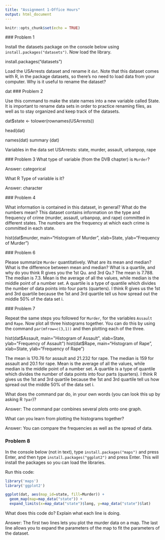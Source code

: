 ```yaml
---
title: "Assignment 1-Office Hours"
output: html_document
---
```


```r
knitr::opts_chunk$set(echo = TRUE)
```
 
   ### Problem 1 

Install the datasets package on the console below using `install.packages("datasets")`. Now load the library.

install.packages("datasets")

Load the USArrests dataset and rename it `dat`. Note that this dataset comes with R, in the package datasets, so there's no need to load data from your computer. Why is it useful to rename the dataset?

dat
  ### Problem 2

Use this command to make the state names into a new variable called State. 
It is important to rename data sets in order to practice renaming files, as well as to stay organized and keep track of the datasets. 

dat$state <- tolower(rownames(USArrests))

head(dat)

names(dat)
summary (dat)

Variables in the data set USArrests: state, murder, assault, urbanpop, rape 

   ### Problem 3
 What type of variable (from the DVB chapter) is `Murder`? 
  
  Answer: categorical
  
  What R Type of variable is it?
  
  Answer: character 
  
  ### Problem 4
  
  What information is contained in this dataset, in general? What do the numbers mean? 
  This dataset contains information on the type and frequency of crime (murder, assautl, urbanpop, and rape) committed in different states. The numbers are the frequency at which each crime is committed in each state.
  
  hist(dat$murder, main="Histogram of Murder", xlab=State, ylab="Frequency of Murder")

  ### Problem 6

Please summarize `Murder` quantitatively. What are its mean and median? What is the difference between mean and median? What is a quartile, and why do you think R gives you the 1st Qu. and 3rd Qu.?
 The mean is 7.788.
 The median is 7.3.
 Mean is the average of all the values, while median is the middle point of a number set. 
 A quartile is a type of quantile which divides the number of data points into four parts (quarters).
 I think R gives us the 1st and 3rd quartile because the 1st and 3rd quartile tell us how spread out the middle 50% of the data set i. 
  
  ### Problem 7

Repeat the same steps you followed for `Murder`, for the variables `Assault` and `Rape`. Now plot all three histograms together. You can do this by using the command `par(mfrow=c(3,1))` and then plotting each of the three. 

 hist(dat$Assault, main="Histogram of Assault", xlab=State, ylab="Frequency of Assault")
 hist(dat$Rape, main="Histogram of Rape", xlab=State, ylab="Frequency of Rape")
 
 The mean is 170.76 for assault and 21.232 for rape.
 The median is 159 for assault and 20.1 for rape.
 Mean is the average of all the values, while median is the middle point of a number set. 
 A quartile is a type of quantile which divides the number of data points into four parts (quarters).
 I think R gives us the 1st and 3rd quartile because the 1st and 3rd quartile tell us how spread out the middle 50% of the data set i. 
  
What does the command par do, in your own words (you can look this up by asking R `?par`)?

Answer: The command par combines several plots onto one graph. 

What can you learn from plotting the histograms together?

Answer: You can compare the frequencies as well as the spread of data.

### Problem 8

In the console below (not in text), type `install.packages("maps")` and press Enter, and then type `install.packages("ggplot2")` and press Enter. This will install the packages so you can load the libraries.

Run this code: 
```r
library('maps') 
library('ggplot2') 

ggplot(dat, aes(map_id=state, fill=Murder)) + 
  geom_map(map=map_data("state")) + 
  expand_limits(x=map_data("state")$long, y=map_data("state")$lat)
```
What does this code do? Explain what each line is doing.

Answer: The first two lines lets you plot the murder data on a map. 
The last line allows you to expand the parameters of the map to fit the parameters of the dataset.



